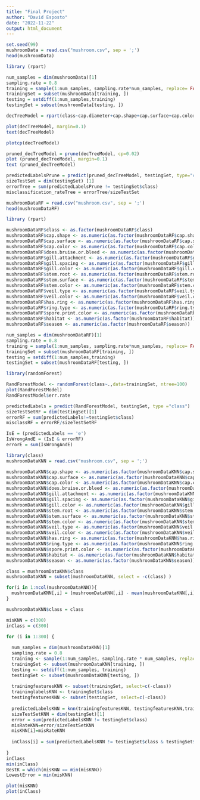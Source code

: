 ```yaml
---
title: "Final Project"
author: "David Esposto"
date: "2022-11-22"
output: html_document
---
```


```r
set.seed(99)
mushroomData = read.csv("mushroom.csv", sep = ';')
head(mushroomData)

library (rpart)

num_samples = dim(mushroomData)[1]
sampling.rate = 0.8
training = sample(1:num_samples, sampling.rate*num_samples, replace= FALSE)
trainingSet = subset(mushroomData[training, ])
testing = setdiff(1:num_samples,training)
testingSet = subset(mushroomData[testing, ])

decTreeModel = rpart(class~cap.diameter+cap.shape+cap.surface+cap.color+does.bruise.or.bleed+gill.attachment+gill.spacing+gill.color+stem.height+stem.width+stem.root+stem.surface+stem.color+has.ring+ring.type+spore.print.color+habitat+season,data=trainingSet)

plot(decTreeModel, margin=0.1)
text(decTreeModel)

plotcp(decTreeModel)

pruned_decTreeModel = prune(decTreeModel, cp=0.02)
plot (pruned_decTreeModel, margin=0.1)
text (pruned_decTreeModel)

predictedLabelsPrune = predict(pruned_decTreeModel, testingSet, type="class")
sizeTestSet = dim(testingSet) [1]
errorTree = sum(predictedLabelsPrune != testingSet$class)
misclassification_rateTree = errorTree/sizeTestSet
```

```r
mushroomDataRF = read.csv("mushroom.csv", sep = ';')
head(mushroomDataRF)

library (rpart)

mushroomDataRF$class <- as.factor(mushroomDataRF$class)
mushroomDataRF$cap.shape <- as.numeric(as.factor(mushroomDataRF$cap.shape))
mushroomDataRF$cap.surface <- as.numeric(as.factor(mushroomDataRF$cap.surface))
mushroomDataRF$cap.color <- as.numeric(as.factor(mushroomDataRF$cap.color))
mushroomDataRF$does.bruise.or.bleed <- as.numeric(as.factor(mushroomDataRF$does.bruise.or.bleed))
mushroomDataRF$gill.attachment <- as.numeric(as.factor(mushroomDataRF$gill.attachment))
mushroomDataRF$gill.spacing <- as.numeric(as.factor(mushroomDataRF$gill.spacing))
mushroomDataRF$gill.color <- as.numeric(as.factor(mushroomDataRF$gill.color))
mushroomDataRF$stem.root <- as.numeric(as.factor(mushroomDataRF$stem.root))
mushroomDataRF$stem.surface <- as.numeric(as.factor(mushroomDataRF$stem.surface))
mushroomDataRF$stem.color <- as.numeric(as.factor(mushroomDataRF$stem.color))
mushroomDataRF$veil.type <- as.numeric(as.factor(mushroomDataRF$veil.type))
mushroomDataRF$veil.color <- as.numeric(as.factor(mushroomDataRF$veil.color))
mushroomDataRF$has.ring <- as.numeric(as.factor(mushroomDataRF$has.ring))
mushroomDataRF$ring.type <- as.numeric(as.factor(mushroomDataRF$ring.type))
mushroomDataRF$spore.print.color <- as.numeric(as.factor(mushroomDataRF$spore.print.color))
mushroomDataRF$habitat <- as.numeric(as.factor(mushroomDataRF$habitat))
mushroomDataRF$season <- as.numeric(as.factor(mushroomDataRF$season))

num_samples = dim(mushroomDataRF)[1]
sampling.rate = 0.8
training = sample(1:num_samples, sampling.rate*num_samples, replace= FALSE)
trainingSet = subset(mushroomDataRF[training, ])
testing = setdiff(1:num_samples,training)
testingSet = subset(mushroomDataRF[testing, ])

library(randomForest)

RandForestModel <- randomForest(class~.,data=trainingSet, ntree=100) 
plot(RandForestModel)
RandForestModel$err.rate

predictedLabels = predict(RandForestModel, testingSet, type ="class")
sizeTestSetRF = dim(testingSet)[1]
errorRF = sum(predictedLabels!=testingSet$class)
misclassRF = errorRF/sizeTestSetRF

IsE = (predictedLabels == 'e')
IsWrongAndE = (IsE & errorRF)
errorE = sum(IsWrongAndE)
```

```r
library(class)
mushroomDataKNN = read.csv("mushroom.csv", sep = ';')

mushroomDataKNN$cap.shape <- as.numeric(as.factor(mushroomDataKNN$cap.shape))
mushroomDataKNN$cap.surface <- as.numeric(as.factor(mushroomDataKNN$cap.surface))
mushroomDataKNN$cap.color <- as.numeric(as.factor(mushroomDataKNN$cap.color))
mushroomDataKNN$does.bruise.or.bleed <- as.numeric(as.factor(mushroomDataKNN$does.bruise.or.bleed))
mushroomDataKNN$gill.attachment <- as.numeric(as.factor(mushroomDataKNN$gill.attachment))
mushroomDataKNN$gill.spacing <- as.numeric(as.factor(mushroomDataKNN$gill.spacing))
mushroomDataKNN$gill.color <- as.numeric(as.factor(mushroomDataKNN$gill.color))
mushroomDataKNN$stem.root <- as.numeric(as.factor(mushroomDataKNN$stem.root))
mushroomDataKNN$stem.surface <- as.numeric(as.factor(mushroomDataKNN$stem.surface))
mushroomDataKNN$stem.color <- as.numeric(as.factor(mushroomDataKNN$stem.color))
mushroomDataKNN$veil.type <- as.numeric(as.factor(mushroomDataKNN$veil.type))
mushroomDataKNN$veil.color <- as.numeric(as.factor(mushroomDataKNN$veil.color))
mushroomDataKNN$has.ring <- as.numeric(as.factor(mushroomDataKNN$has.ring))
mushroomDataKNN$ring.type <- as.numeric(as.factor(mushroomDataKNN$ring.type))
mushroomDataKNN$spore.print.color <- as.numeric(as.factor(mushroomDataKNN$spore.print.color))
mushroomDataKNN$habitat <- as.numeric(as.factor(mushroomDataKNN$habitat))
mushroomDataKNN$season <- as.numeric(as.factor(mushroomDataKNN$season))

class = mushroomDataKNN$class
mushroomDataKNN = subset(mushroomDataKNN, select = -c(class) )

for(i in 1:ncol(mushroomDataKNN)){
  mushroomDataKNN[,i] = (mushroomDataKNN[,i] - mean(mushroomDataKNN[,i]))/(sd(mushroomDataKNN[,i]))
}

mushroomDataKNN$class = class

misKNN = c(300)
inClass = c(300)

for (i in 1:300) {
    
  num_samples = dim(mushroomDataKNN)[1]
  sampling.rate = 0.8
  training <- sample(1:num_samples, sampling.rate * num_samples, replace=FALSE)
  trainingSet <- subset(mushroomDataKNN[training, ])
  testing <- setdiff(1:num_samples, training)
  testingSet <- subset(mushroomDataKNN[testing, ])
    
  trainingfeaturesKNN <- subset(trainingSet, select=c(-class))
  traininglabelsKNN <- trainingSet$class
  testingfeaturesKNN <- subset(testingSet, select=c(-class))
  
  predictedLabelsKNN = knn(trainingfeaturesKNN, testingfeaturesKNN,traininglabelsKNN,k=i)
  sizeTestSetKNN = dim(testingSet)[1]
  error = sum(predictedLabelsKNN != testingSet$class)
  misRateKNN=error/sizeTestSetKNN
  misKNN[i]=misRateKNN
  
  inClass[i] = sum(predictedLabelsKNN != testingSet$class & testingSet$class == "e" )
  
}
inClass
min(inClass)
BestK = which(misKNN == min(misKNN))
LowestError = min(misKNN)
```

```r
plot(misKNN)
plot(inClass)
```
